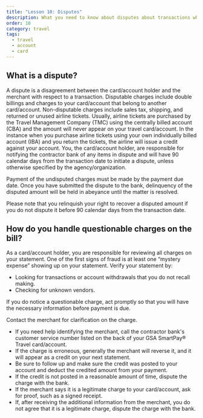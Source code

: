 ```yaml
---
title: "Lesson 10: Disputes"
description: What you need to know about disputes about transactions when using your GSD SmartPay travel account.
order: 10
category: travel
tags:
  - travel
  - account
  - card
---
```

## What is a dispute?
A dispute is a disagreement between the card/account holder and the merchant with respect to a transaction. Disputable charges include double billings and charges to your card/account that belong to another card/account. Non-disputable charges include sales tax, shipping, and returned or unused airline tickets. Usually, airline tickets are purchased by the Travel Management Company (TMC) using the centrally billed account (CBA) and the amount will never appear on your travel card/account. In the instance when you purchase airline tickets using your own individually billed account (IBA) and you return the tickets, the airline will issue a credit against your account. You, the card/account holder, are responsible for notifying the contractor bank of any items in dispute and will have 90 calendar days from the transaction date to initiate a dispute, unless otherwise specified by the agency/organization.

Payment of the undisputed charges must be made by the payment due date. Once you have submitted the dispute to the bank, delinquency of the disputed amount will be held in abeyance until the matter is resolved.

Please note that you relinquish your right to recover a disputed amount if you do not dispute it before 90 calendar days from the transaction date. 

## How do you handle questionable charges on the bill?
As a card/account holder, you are responsible for reviewing all charges on your statement. One of the first signs of fraud is at least one “mystery expense” showing up on your statement. Verify your statement by:
- Looking for transactions or account withdrawals that you do not recall making.
- Checking for unknown vendors.

If you do notice a questionable charge, act promptly so that you will have the necessary information before payment is due.

Contact the merchant for clarification on the charge. 
- If you need help identifying the merchant, call the contractor bank's customer service number listed on the back of your GSA SmartPay® Travel card/account. 
- If the charge is erroneous, generally the merchant will reverse it, and it will appear as a credit on your next statement. 
- Be sure to follow up and make sure the credit was posted to your account and deduct the credited amount from your payment. 
- If the credit is not posted in a reasonable amount of time, dispute the charge with the bank. 
- If the merchant says it is a legitimate charge to your card/account, ask for proof, such as a signed receipt. 
- If, after receiving the additional information from the merchant, you do not agree that it is a legitimate charge, dispute the charge with the bank.
